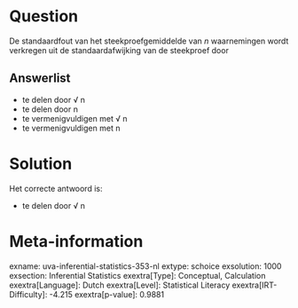 Question
========

De standaardfout van het steekproefgemiddelde van *n* waarnemingen wordt
verkregen uit de standaardafwijking van de steekproef door


Answerlist
----------

* te delen door √ n
* te delen door n
* te vermenigvuldigen met √ n
* te vermenigvuldigen met n

Solution
========

Het correcte antwoord is: 

* te delen door √ n

Meta-information
================
exname: uva-inferential-statistics-353-nl
extype: schoice
exsolution: 1000
exsection: Inferential Statistics
exextra[Type]: Conceptual, Calculation
exextra[Language]: Dutch
exextra[Level]: Statistical Literacy
exextra[IRT-Difficulty]: -4.215
exextra[p-value]: 0.9881
